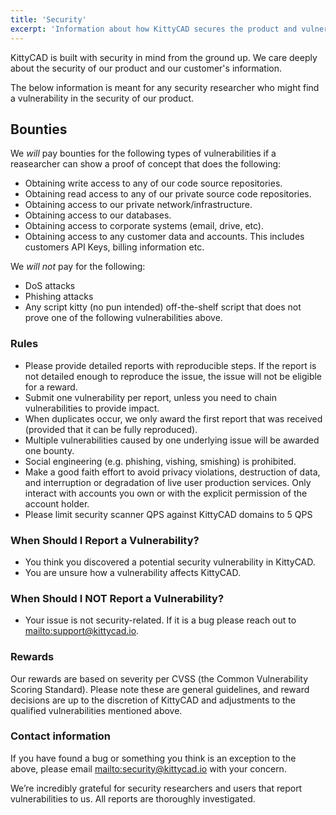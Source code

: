 ```yaml
---
title: 'Security'
excerpt: 'Information about how KittyCAD secures the product and vulnerability discolsure.'
---
```


KittyCAD is built with security in mind from the ground up. We care deeply about
the security of our product and our customer's information.

The below information is meant for any security researcher who might find
a vulnerability in the security of our product.

## Bounties

We _will_ pay bounties for the following types of vulnerabilities if a reasearcher
can show a proof of concept that does the following:

- Obtaining write access to any of our code source repositories.
- Obtaining read access to any of our private source code repositories.
- Obtaining access to our private network/infrastructure.
- Obtaining access to our databases.
- Obtaining access to corporate systems (email, drive, etc).
- Obtaining access to any customer data and accounts. This includes customers API Keys, billing information etc.

We _will not_ pay for the following:

- DoS attacks
- Phishing attacks
- Any script kitty (no pun intended) off-the-shelf script that does not prove
    one of the following vulnerabilities above.

### Rules

- Please provide detailed reports with reproducible steps. If the report is not detailed enough to reproduce the issue, the issue will not be eligible for a reward.
- Submit one vulnerability per report, unless you need to chain vulnerabilities to provide impact.
- When duplicates occur, we only award the first report that was received (provided that it can be fully reproduced).
- Multiple vulnerabilities caused by one underlying issue will be awarded one bounty.
- Social engineering (e.g. phishing, vishing, smishing) is prohibited.
- Make a good faith effort to avoid privacy violations, destruction of data, and interruption or degradation of live user production services. Only interact with accounts you own or with the explicit permission of the account holder.
- Please limit security scanner QPS against KittyCAD domains to 5 QPS

### When Should I Report a Vulnerability?

- You think you discovered a potential security vulnerability in KittyCAD.
- You are unsure how a vulnerability affects KittyCAD. 

### When Should I NOT Report a Vulnerability?

- Your issue is not security-related. If it is a bug please reach out to [mailto:support@kittycad.io](support@kittycad.io).

### Rewards

Our rewards are based on severity per CVSS (the Common Vulnerability Scoring Standard). Please note these are general guidelines, and reward decisions are up to the discretion of KittyCAD and adjustments to the qualified vulnerabilities mentioned above. 

### Contact information

If you have found a bug or something you think is an exception to the above, please email
[mailto:security@kittycad.io](security@kittycad.io) with your concern.

We’re incredibly grateful for security researchers and users that report vulnerabilities to us. 
All reports are thoroughly investigated.

